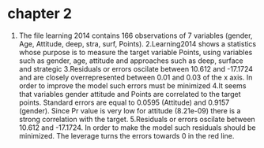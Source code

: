 #  chapter 2 



1. The file learning 2014 contains 166 observations of 7 variables (gender, Age, Attitude, deep, stra, surf, Points).
2.Learning2014 shows a statistics whose purpose is to measure the target variable Points, using variables such as gender, age, attitude and approaches such as deep, surface and strategic
3.Residuals or errors oscilate between 10.612 and -17.1724 and are closely overrepresented between 0.01 and 0.03 of the x axis. In order to improve the model such errors must be minimized
4.It seems that variables gender attitude and Points are correlated to the target points. Standard errors are equal to 0.0595 (Attitude) and 0.9157 (gender). Since Pr value is very low for attitude (8.21e-09) there is a strong correlation with the target.
5.Residuals or errors oscilate between 10.612 and -17.1724. In order to make the model such residuals should be minimized. The leverage turns the errors towards 0 in the red line.